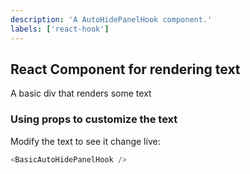 ```yaml
---
description: 'A AutoHidePanelHook component.'
labels: ['react-hook']
---
```



## React Component for rendering text

A basic div that renders some text

### Using props to customize the text

Modify the text to see it change live:

```js live
<BasicAutoHidePanelHook />
```

